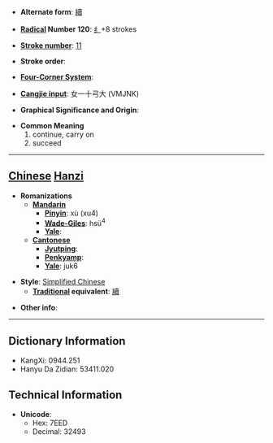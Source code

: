 * '''Alternate form''': [[續]]

* '''[[Wiktionary:Chinese radical index| Radical]] Number 120''': [[Wiktionary:Chinese radical index 纟|纟]]+8 strokes

* '''[[Wiktionary:Chinese total strokes index|Stroke number]]''': [[Wiktionary:Chinese total strokes index 11|11]]

* '''Stroke order''': 

* '''[[Wiktionary:Chinese four corner index|Four-Corner System]]''': 

* '''[[Wiktionary:Chinese Cangjie index|Cangjie input]]''': 女一十弓大 (VMJNK)

* '''Graphical Significance and Origin''': 

* '''Common Meaning'''
*#continue, carry on
*# succeed


----

== [[Chinese]] [[Hanzi]] ==

* '''Romanizations'''
** '''[[Mandarin]]'''
*** '''[[Pinyin]]''': xù (xu4)
*** '''[[Wade-Giles]]''': hsü<sup>4</sup>
*** '''[[Yale]]''': 
** '''[[Cantonese]]'''
*** '''[[Jyutping]]''':
*** '''[[Penkyamp]]''': 
*** '''[[Yale]]''': juk6

* '''Style''': [[Simplified Chinese]] 
** '''[[Traditional Chinese|Traditional]] equivalent''': [[續]]

* '''Other info''': 

----

== Dictionary Information ==

* KangXi: 0944.251
* Hanyu Da Zidian: 53411.020

== Technical Information ==

* '''Unicode''':
** Hex: 7EED
** Decimal: 32493
